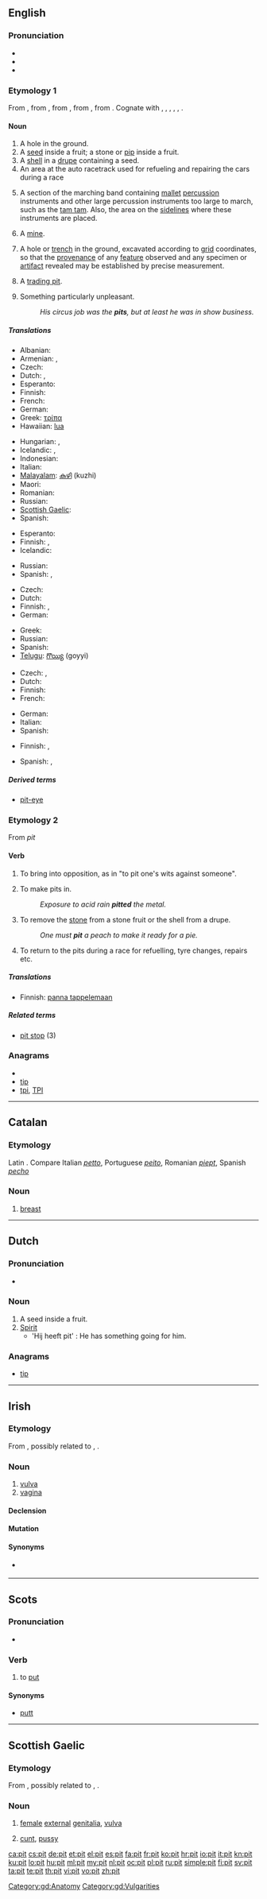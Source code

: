 {{wikipedia}}
{{also|PIT|pít}}
==English==

===Pronunciation===
* {{IPA|/ˈpɪt/}}
* {{audio|en-us-pit.ogg|Audio (US)}}
* {{rhymes|ɪt}}

===Etymology 1===
From {{etyl|enm}}, from {{etyl|ang}} {{term|pytt||pit, hole in the ground, well, grave, pustule, pockmark|lang=ang}}, from {{proto|Germanic|putjaz|pit, well|lang=en}}, from {{etyl|la}} {{term|puteus||trench, pit, well|lang=la}}, from {{proto|Indo-European|pewǝ-|to beat, hew|lang=en}}. Cognate with {{etyl|fy|-}} {{term|pet||pit|lang=fy}}, {{etyl|frs|-}} {{term|put||pit|lang=frs}}, {{etyl|nl|-}} {{term|put||well, pockmark|lang=nl}}, {{etyl|de|-}} {{term|Pfütze||puddle, pool|lang=de}}, {{etyl|da|-}} {{term|pyt||pit|lang=da}}, {{etyl|is|-}} {{term|pytt||pit|lang=is}}.

====Noun====
{{en-noun}}

# A hole in the ground.
# A [[seed]] inside a fruit; a stone or [[pip]] inside a fruit.
# A [[shell]] in a [[drupe]] containing a seed.
# An area at the auto racetrack used for refueling and repairing the cars during a race
# {{music}} A section of the marching band containing [[mallet]] [[percussion]] instruments and other large percussion instruments too large to march, such as the [[tam tam]].  Also, the area on the [[sideline]]s where these instruments are placed.
# A [[mine]].
# {{archaeology}} A hole or [[trench]] in the ground, excavated according to [[grid]] coordinates, so that the [[provenance]] of any [[feature]] observed and any specimen or [[artifact]] revealed may be established by precise measurement.
# {{trading}} A [[trading pit]].
# {{context|in plural|with ''the''|idiomatic|slang}} Something particularly unpleasant.
#: ''His circus job was the '''pits''', but at least he was in show business.''

=====Translations=====
{{trans-top|hole in the ground}}
* Albanian: {{t-|sq|gropë|f|xs=Albanian}}
* Armenian: {{t-|hy|հոր|tr=hor}}, {{t|hy|փոս|tr=p'os}}
* Czech: {{t-|cs|jáma|f}}
* Dutch: {{t+|nl|kuil|m}}, {{t+|nl|put|m}}
* Esperanto: {{t+|eo|kavo|xs=Esperanto}}
* Finnish: {{t+|fi|kuoppa}}
* French: {{t+|fr|fosse|f}}
* German: {{t+|de|Grube|f}}
* Greek: [[τρίπα]] {{f}}
* Hawaiian: [[lua]]
{{trans-mid}}
* Hungarian: {{t+|hu|gödör}}, {{t+|hu|verem}}
* Icelandic: {{t|is|hola|f}}, {{t|is|gryfja|f}}
* Indonesian: {{t+|id|lubang|xs=Indonesian}}
* Italian: {{t+|it|fossa|f}}
* [[Malayalam]]: [[കുഴി]] (kuzhi)
* Maori: {{t+|mi|rua|xs=Maori}}
* Romanian: {{t-|ro|groapă|f}}
* Russian: {{t|ru|яма|f|sc=Cyrl|tr=jáma}}
* [[Scottish Gaelic]]: {{t|gd|sloc|m}}
* Spanish: {{t+|es|foso|m}}
{{trans-bottom}}

{{trans-top|seed or stone inside a fruit}}
* Esperanto: {{t-|eo|kerno|xs=Esperanto}}
* Finnish: {{t+|fi|siemen}}, {{t+|fi|kivi}}
* Icelandic: {{t|is|steinn|m}}
{{trans-mid}}
* Russian: {{t|ru|косточка|f|sc=Cyrl|tr=kóstočka}}
* Spanish: {{t+|es|semilla|f}}, {{t|es|hueso|m}}
{{trans-bottom}}

{{trans-top|the stone of a drupaceous fruit}}
* Czech: {{t-|cs|pecka|f}}
* Dutch: {{t+|nl|pit|m}}
* Finnish: {{t+|fi|kivi}}, {{t+|fi|siemen}}
* German: {{t+|de|Kern|m}}
{{trans-mid}}
* Greek: {{t+|el|κουκούτσι|n}}
* Russian: {{t|ru|косточка|f|sc=Cyrl|tr=kóstočka}}
* Spanish: {{t+|es|hueso|m}}
* [[Telugu]]: [[గొయ్యి]] (goyyi)
{{trans-bottom}}

{{trans-top|area for racing cars}}
* Czech: {{t+|cs|box|m}}, {{t|cs|depo|n}}
* Dutch: {{t+|nl|pit|m}}
* Finnish: {{t-|fi|varikko}}
* French: {{qualifier|literally}} {{t+|fr|circuit|m}}
{{trans-mid}}
* German: {{t+|de|Box|f}}
* Italian: {{t+|it|box|m}}
* Spanish: {{t+|es|pista|f}}
{{trans-bottom}}

{{trans-top|music: section of a marching band}}
{{trans-mid}}
{{trans-bottom}}

{{trans-see|mine}}

{{trans-top|archaeology: excavation hole}}
* Finnish: {{t-|fi|kaivanto}}, {{t+|fi|kuoppa}}
{{trans-mid}}
* Spanish: {{t+|es|foso|m}}, {{t+|es|excavación|f}}
{{trans-bottom}}

{{trans-see|trading pit}}

=====Derived terms=====
* [[pit-eye]]

===Etymology 2===
From {{etyl|dum}} ''pit''

====Verb====
{{en-verb|pit|t|ed}}

# {{transitive}} To bring into opposition, as in "to pit one's wits against someone".
# {{transitive}} To make pits in.
#: ''Exposure to acid rain '''pitted''' the metal.''
# {{transitive}} To remove the [[stone]] from a stone fruit or the shell from a drupe.
#: ''One must '''pit''' a peach to make it ready for a pie.''
# {{context|intransitive|motor racing}} To return to the pits during a race for refuelling, tyre changes, repairs etc.

=====Translations=====
{{trans-top|to bring into opposition}}
* Finnish: [[panna tappelemaan]]
{{trans-mid}}
{{trans-bottom}}

=====Related terms=====
* [[pit stop]] (3)

===Anagrams===
* {{alphagram|ipt}}
* [[tip#English|tip]]
* [[tpi#English|tpi]], [[TPI#English|TPI]]

----

==Catalan==

===Etymology===
Latin {{term|pectus|lang=la}}. Compare Italian ''[[petto]]'', Portuguese ''[[peito]]'', Romanian ''[[piept]]'', Spanish ''[[pecho]]''

===Noun===
{{ca-noun|m}}

# [[breast]]

----

==Dutch==

===Pronunciation===
* {{IPA|pɪt|lang=nl}}

===Noun===
{{infl|nl|noun}} {{g|nl}}

# A seed inside a fruit.
# [[Spirit]]
#* 'Hij heeft pit' : He has something going for him.

===Anagrams===
* [[tip#Dutch|tip]]

----

==Irish==

===Etymology===
From {{etyl|sga|ga}} {{term|pit|lang=sga}}, possibly related to {{term|putte||pit, hollow|lang=sga}}, {{etyl|la|ga}} {{term|puteus|lang=la}}.

===Noun===
{{infl|ga|noun|g=f}}

# [[vulva]]
# [[vagina]]

====Declension====
{{ga-noun-f2|p|it|ite|pl=iteanna}}

====Mutation====
{{ga mut cons|p|it}}

====Synonyms====
* {{sense|vagina}} {{l|ga|faighin}}

----

==Scots==

===Pronunciation===
* {{IPA|/pɪt/|lang=sco}}

===Verb===
{{sco-verb|pits|pittin|pit|pit}}

# to [[put]]

====Synonyms====
* [[putt]]

----

==Scottish Gaelic==

===Etymology===
From {{etyl|sga|gd}} {{term|pit|lang=sga}}, possibly related to {{term|putte||pit, hollow|lang=sga}}, {{etyl|la|gd}} {{term|puteus|lang=la}}.

===Noun===
{{gd-noun|g=f|gen=pite|pl=pitean}}

# [[female]] [[external]] [[genitalia]], [[vulva]]
# {{vulgar|lang=gd}} [[cunt]], [[pussy]]

[[Category:gd:Anatomy]]
[[Category:gd:Vulgarities]]

[[ca:pit]]
[[cs:pit]]
[[de:pit]]
[[et:pit]]
[[el:pit]]
[[es:pit]]
[[fa:pit]]
[[fr:pit]]
[[ko:pit]]
[[hr:pit]]
[[io:pit]]
[[it:pit]]
[[kn:pit]]
[[ku:pit]]
[[lo:pit]]
[[hu:pit]]
[[ml:pit]]
[[my:pit]]
[[nl:pit]]
[[oc:pit]]
[[pl:pit]]
[[ru:pit]]
[[simple:pit]]
[[fi:pit]]
[[sv:pit]]
[[ta:pit]]
[[te:pit]]
[[th:pit]]
[[vi:pit]]
[[vo:pit]]
[[zh:pit]]